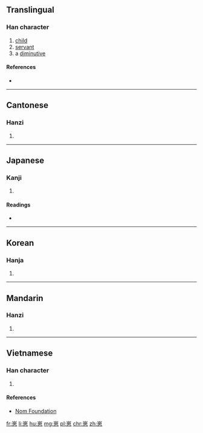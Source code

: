 ==Translingual==

===Han character===
{{Han char|rn=46|rad=山|as=09|sn=12|four=22336|canj=UWP|ids=⿱山思}}

# [[child]]
# [[servant]]
# a [[diminutive]]

====References====
* {{Han ref|kx=0315.360|dkj=08260|dj=0616.260|hdz=10786.070|uh=5D3D|ud=23869|bh=D8E6|bd=55526}}

----

==Cantonese==

===Hanzi===
{{yue-hanzi|jyut=[[zoi2]]|y=joi2}}

# {{defn|lang=yue|sort=山09}}

----

==Japanese==

===Kanji===
{{ja-kanji|grade=|rs=山09}}

# {{defn|lang=ja|sort=山09}}

====Readings====
* {{ja-readings|on=[[さい]] (sai), [[しゃ]] (sha), [[し]] (shi)|kun=[[こども]] (kodomo)}}

----

==Korean==

===Hanja===
{{ko-hanja|hangeul=재|rv=jae|mr=chae}}

# {{defn|lang=ko|sort=山09}}

----

==Mandarin==

===Hanzi===
{{cmn-hanzi|pin=[[zǎi]] ([[zai3]])|wg=tsai<sup>3</sup>}}

# {{defn|lang=cmn|sort=山09}}

----

==Vietnamese==

===Han character===
{{vi-readings|rs=山09|hanviet=[[tể]], [[tử]]}}

# {{defn|lang=vi|sort=山09}}

====References====
* [http://nomfoundation.org/common/nom_details.php?codepoint=5d3d Nom Foundation]

[[fr:崽]]
[[li:崽]]
[[hu:崽]]
[[mg:崽]]
[[pl:崽]]
[[chr:崽]]
[[zh:崽]]